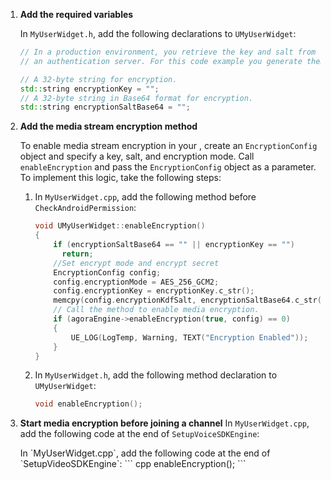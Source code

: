 <PlatformWrapper platform="unreal">

1.  **Add the required variables**

    In `MyUserWidget.h`, add the following declarations to `UMyUserWidget`:

    ```cpp
    // In a production environment, you retrieve the key and salt from
    // an authentication server. For this code example you generate them locally.

    // A 32-byte string for encryption.
    std::string encryptionKey = "";
    // A 32-byte string in Base64 format for encryption.
    std::string encryptionSaltBase64 = "";
    ```

3.  **Add the media stream encryption method**

    To enable media stream encryption in your <Vpl k="CLIENT" />, create an `EncryptionConfig` object and specify a key, salt, and encryption mode. Call `enableEncryption` and pass the `EncryptionConfig` object as a parameter. To implement this logic, take the following steps:

    1. In `MyUserWidget.cpp`, add the following method before `CheckAndroidPermission`:

        ```cpp
        void UMyUserWidget::enableEncryption()
        {
            if (encryptionSaltBase64 == "" || encryptionKey == "")
              return;
            //Set encrypt mode and encrypt secret
            EncryptionConfig config;
            config.encryptionMode = AES_256_GCM2;
            config.encryptionKey = encryptionKey.c_str();
            memcpy(config.encryptionKdfSalt, encryptionSaltBase64.c_str(), 32);
            // Call the method to enable media encryption.
            if (agoraEngine->enableEncryption(true, config) == 0)
            {
                UE_LOG(LogTemp, Warning, TEXT("Encryption Enabled"));
            }
        }
        ```

    2. In `MyUserWidget.h`, add the following method declaration to `UMyUserWidget`:
        ```cpp
        void enableEncryption();
        ```

4.  **Start media encryption before joining a channel**
    <ProductWrapper product = "voice-calling">
    In `MyUserWidget.cpp`, add the following code at the end of `SetupVoiceSDKEngine`:
    </ProductWrapper>

    <ProductWrapper notAllowed = "voice-calling">
    In `MyUserWidget.cpp`, add the following code at the end of `SetupVideoSDKEngine`:
    </ProductWrapper>
    ``` cpp
    enableEncryption();
    ```
</PlatformWrapper>